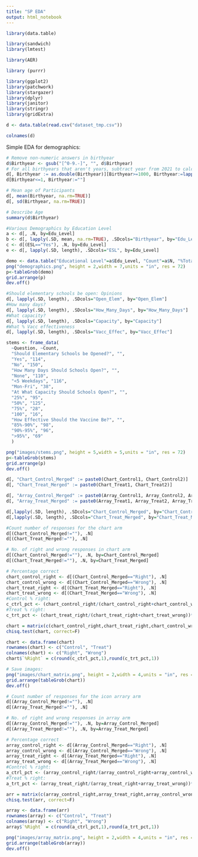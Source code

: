 ```yaml
---
title: "SP EDA"
output: html_notebook
---
```


```r
library(data.table)

library(sandwich)
library(lmtest)

library(AER) 

library (purrr)

library(ggplot2) 
library(patchwork)
library(stargazer)
library(dplyr)
library(janitor)
library(stringr)
library(gridExtra)
```

```r
d <- data.table(read.csv("dataset_tmp.csv"))
```

```r
colnames(d)
```

Simple EDA for demographics:

```r
# Remove non-numeric answers in birthyear
d$Birthyear <- gsub("[^0-9.-]", "", d$Birthyear)
# For all birthyears that aren't years, subtract year from 2021 to calculate age
d[, Birthyear := as.double(Birthyear)][Birthyear>=1000, Birthyear:=lapply(Birthyear, function(x){2021-x})]
d[Birthyear<=1, Birthyear:=""]
```
```r
# Mean age of Participants
d[, mean(Birthyear, na.rm=TRUE)]
d[, sd(Birthyear, na.rm=TRUE)]

# Describe Age
summary(d$Birthyear)
```

```r
#Various Demographics by Education Level
a <- d[, .N, by=Edu_Level]
b <- d[, lapply(.SD, mean, na.rm=TRUE), .SDcols="Birthyear", by="Edu_Level"]
c <- d[(ESL=="Yes"), .N, by=Edu_Level]
e <- d[, lapply(.SD, length), .SDcols="ESL", by=Edu_Level]

demo <- data.table("Educational Level"=a$Edu_Level, "Count"=a$N, "%Total"=round((a$N/sum(a$N))*100, 1), "Mean Age"=round(b$Birthyear, 1), "%ESL"=round((c$N/e$ESL)*100, 1))
png("demographics.png", height = 2,width = 7,units = "in", res = 72)
p<-tableGrob(demo)
grid.arrange(p)
dev.off()
```

```r
#Should elementary schools be open: Opinions
d[, lapply(.SD, length), .SDcols="Open_Elem", by="Open_Elem"]
#How many days?
d[, lapply(.SD, length), .SDcols="How_Many_Days", by="How_Many_Days"]
#What capacity?
d[, lapply(.SD, length), .SDcols="Capacity", by="Capacity"]
#What % Vacc effectiveness
d[, lapply(.SD, length), .SDcols="Vacc_Effec", by="Vacc_Effec"]
```

```r
stems <- frame_data(
  ~Question, ~Count,
  "Should Elementary Schools be Opened?", "",
  "Yes", "114",
  "No", "150",
  "How Many Days Should Schools Open?", "",
  "None", "110",
  "<5 Weekdays", "116",
  "Mon-Fri", "38",
  "At What Capacity Should Schools Open?", "",
  "25%", "95",
  "50%", "125",
  "75%", "28",
  "100", "16",
  "How Effective Should the Vaccine Be?", "",
  "85%-90%", "98",
  "90%-95%", "96",
  ">95%", "69"
  )

png("images/stems.png", height = 5,width = 5,units = "in", res = 72)
p<-tableGrob(stems)
grid.arrange(p)
dev.off()
```

```r
d[, "Chart_Control_Merged" := paste0(Chart_Control1, Chart_Control2)]
d[, "Chart_Treat_Merged" := paste0(Chart_Treat1, Chart_Treat2)]
```

```r
d[, "Array_Control_Merged" := paste0(Array_Control1, Array_Control2, Array_Control3)]
d[, "Array_Treat_Merged" := paste0(Array_Treat1, Array_Treat2, Array_Treat3)]
```

```r
d[,lapply(.SD, length), .SDcols="Chart_Control_Merged", by="Chart_Control_Merged"]
d[,lapply(.SD, length), .SDcols="Chart_Treat_Merged", by="Chart_Treat_Merged"]
```

```r
#Count number of responses for the chart arm
d[(Chart_Control_Merged!=""), .N]
d[(Chart_Treat_Merged!=""), .N]
```
```r
# No. of right and wrong responses in chart arm
d[(Chart_Control_Merged!=""), .N, by=Chart_Control_Merged]
d[(Chart_Treat_Merged!=""), .N, by=Chart_Treat_Merged]
```

```r
# Percentage correct
chart_control_right <- d[(Chart_Control_Merged=="Right"), .N]
chart_control_wrong <- d[(Chart_Control_Merged=="Wrong"), .N]
chart_treat_right <- d[(Chart_Treat_Merged=="Right"), .N]
chart_treat_wrong <- d[(Chart_Treat_Merged=="Wrong"), .N]
#Control % right:
c_ctrl_pct <- (chart_control_right/(chart_control_right+chart_control_wrong))*100
#Treat % right:
c_trt_pct <- (chart_treat_right/(chart_treat_right+chart_treat_wrong))*100
```


```r
chart = matrix(c(chart_control_right,chart_treat_right,chart_control_wrong,chart_treat_wrong),ncol=2)
chisq.test(chart, correct=F)

chart <- data.frame(chart)
rownames(chart) <- c("Control", "Treat")
colnames(chart) <- c("Right", "Wrong")
chart$`%Right` = c(round(c_ctrl_pct,1),round(c_trt_pct,1))

```


```r
# Save images:
png("images/chart_matrix.png", height = 2,width = 4,units = "in", res = 72)
grid.arrange(tableGrob(chart))
dev.off()
```

```r
# Count number of responses for the icon arrary arm
d[(Array_Control_Merged!=""), .N]
d[(Array_Treat_Merged!=""), .N]
```

```r
# No. of right and wrong responses in array arm
d[(Array_Control_Merged!=""), .N, by=Array_Control_Merged]
d[(Array_Treat_Merged!=""), .N, by=Array_Treat_Merged]
```
```r
# Percentage correct
array_control_right <- d[(Array_Control_Merged=="Right"), .N]
array_control_wrong <- d[(Array_Control_Merged=="Wrong"), .N]
array_treat_right <- d[(Array_Treat_Merged=="Right"), .N]
array_treat_wrong <- d[(Array_Treat_Merged=="Wrong"), .N]
#Control % right:
a_ctrl_pct <- (array_control_right/(array_control_right+array_control_wrong))*100
#Treat % right:
a_trt_pct <- (array_treat_right/(array_treat_right+array_treat_wrong))*100
```

```r
arr = matrix(c(array_control_right,array_treat_right,array_control_wrong,array_treat_wrong),ncol=2)
chisq.test(arr, correct=F)

array <- data.frame(arr)
rownames(array) <- c("Control", "Treat")
colnames(array) <- c("Right", "Wrong")
array$`%Right` = c(round(a_ctrl_pct,1),round(a_trt_pct,1))
```
```r
png("images/array_matrix.png", height = 2,width = 4,units = "in", res = 72)
grid.arrange(tableGrob(array))
dev.off()
```


